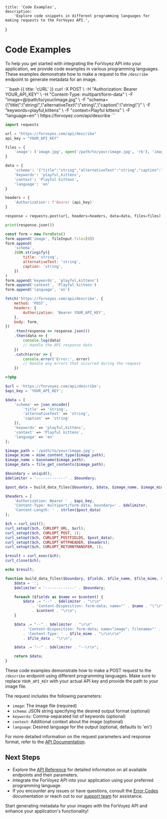 
	title: 'Code Examples',
	description:
		'Explore code snippets in different programming languages for making requests to the ForVoyez API.',
}

# Code Examples

To help you get started with integrating the ForVoyez API into your application, we provide code examples in various programming languages. These examples demonstrate how to make a request to the `/describe` endpoint to generate metadata for an image.

<CodeGroup>
```bash {{ title: 'cURL' }}
curl -X POST \
  -H "Authorization: Bearer YOUR_API_KEY" \
  -H "Content-Type: multipart/form-data" \
  -F "image=@/path/to/your/image.jpg" \
  -F "schema={\"title\":\"string\",\"alternativeText\":\"string\",\"caption\":\"string\"}" \
  -F "keywords=playful,kittens" \
  -F "context=Playful kittens" \
  -F "language=en" \
  https://forvoyez.com/api/describe
```

```python {{ title: 'Python' }}
import requests

url = "https://forvoyez.com/api/describe"
api_key = "YOUR_API_KEY"

files = {
    'image': ('image.jpg', open('/path/to/your/image.jpg', 'rb'), 'image/jpeg')
}

data = {
    'schema': '{"title":"string","alternativeText":"string","caption":"string"}',
    'keywords': 'playful,kittens',
    'context': 'Playful kittens',
    'language': 'en'
}

headers = {
    'Authorization': f'Bearer {api_key}'
}

response = requests.post(url, headers=headers, data=data, files=files)

print(response.json())
```

```javascript {{ title: 'JavaScript' }}
const form = new FormData()
form.append('image', fileInput.files[0])
form.append(
	'schema',
	JSON.stringify({
		title: 'string',
		alternativeText: 'string',
		caption: 'string',
	})
)
form.append('keywords', 'playful,kittens')
form.append('context', 'Playful kittens')
form.append('language', 'en')

fetch('https://forvoyez.com/api/describe', {
	method: 'POST',
	headers: {
		Authorization: 'Bearer YOUR_API_KEY',
	},
	body: form,
})
	.then(response => response.json())
	.then(data => {
		console.log(data)
		// Handle the API response data
	})
	.catch(error => {
		console.error('Error:', error)
		// Handle any errors that occurred during the request
	})
```

```php {{ title: 'PHP' }}
<?php

$url = 'https://forvoyez.com/api/describe';
$api_key = 'YOUR_API_KEY';

$data = [
    'schema' => json_encode([
        'title' => 'string',
        'alternativeText' => 'string',
        'caption' => 'string'
    ]),
    'keywords' => 'playful,kittens',
    'context' => 'Playful kittens',
    'language' => 'en'
];

$image_path = '/path/to/your/image.jpg';
$image_mime = mime_content_type($image_path);
$image_name = basename($image_path);
$image_data = file_get_contents($image_path);

$boundary = uniqid();
$delimiter = '-------------' . $boundary;

$post_data = build_data_files($boundary, $data, $image_name, $image_mime, $image_data);

$headers = [
    'Authorization: Bearer ' . $api_key,
    'Content-Type: multipart/form-data; boundary=' . $delimiter,
    'Content-Length: ' . strlen($post_data)
];

$ch = curl_init();
curl_setopt($ch, CURLOPT_URL, $url);
curl_setopt($ch, CURLOPT_POST, 1);
curl_setopt($ch, CURLOPT_POSTFIELDS, $post_data);
curl_setopt($ch, CURLOPT_HTTPHEADER, $headers);
curl_setopt($ch, CURLOPT_RETURNTRANSFER, 1);

$result = curl_exec($ch);
curl_close($ch);

echo $result;

function build_data_files($boundary, $fields, $file_name, $file_mime, $file_data) {
    $data = '';
    $delimiter = '-------------' . $boundary;

    foreach ($fields as $name => $content) {
        $data .= "--" . $delimiter . "\r\n"
            . 'Content-Disposition: form-data; name="' . $name . "\"\r\n\r\n"
            . $content . "\r\n";
    }

    $data .= "--" . $delimiter . "\r\n"
        . 'Content-Disposition: form-data; name="image"; filename="' . $file_name . '"' . "\r\n"
        . 'Content-Type: ' . $file_mime . "\r\n\r\n"
        . $file_data . "\r\n";

    $data .= "--" . $delimiter . "--\r\n";

    return $data;
}
```

</CodeGroup>

These code examples demonstrate how to make a POST request to the `/describe` endpoint using different programming languages. Make sure to replace `YOUR_API_KEY` with your actual API key and provide the path to your image file.

The request includes the following parameters:

- `image`: The image file (required)
- `schema`: JSON string specifying the desired output format (optional)
- `keywords`: Comma-separated list of keywords (optional)
- `context`: Additional context about the image (optional)
- `language`: Desired language for the output (optional, defaults to 'en')

For more detailed information on the request parameters and response format, refer to the [API Documentation](/api-documentation).

## Next Steps

- Explore the [API Reference](/api-documentation) for detailed information on all available endpoints and their parameters.
- Integrate the ForVoyez API into your application using your preferred programming language.
- If you encounter any issues or have questions, consult the [Error Codes](/error-codes) documentation or reach out to our [support team](/support) for assistance.

Start generating metadata for your images with the ForVoyez API and enhance your application's functionality!
